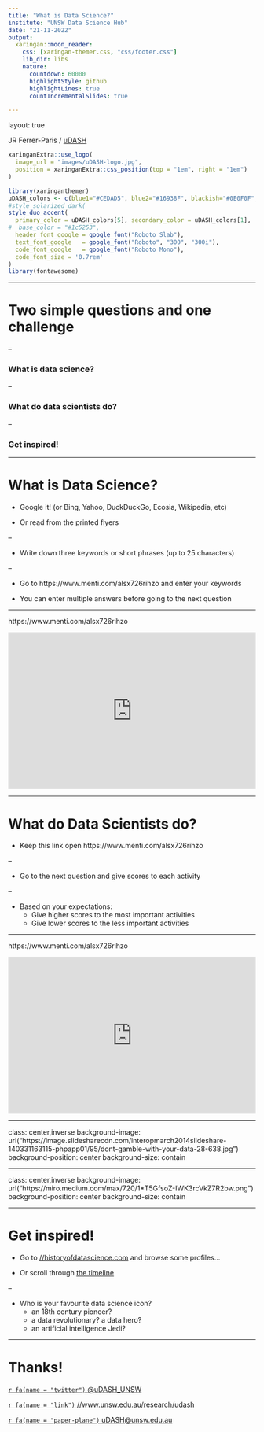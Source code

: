 ```yaml
---
title: "What is Data Science?"
institute: "UNSW Data Science Hub"
date: "21-11-2022"
output:
  xaringan::moon_reader:
    css: [xaringan-themer.css, "css/footer.css"]
    lib_dir: libs
    nature:
      countdown: 60000
      highlightStyle: github
      highlightLines: true
      countIncrementalSlides: true

---
```

layout: true

<div class="my-footer"><span>JR Ferrer-Paris / <a href='https://www.unsw.edu.au/research/udash'>uDASH</a></span></div>

<!-- this adds the link footer to all slides, depends on my-footer class in css-->

```r
xaringanExtra::use_logo(
  image_url = "images/uDASH-logo.jpg",
  position = xaringanExtra::css_position(top = "1em", right = "1em")
)
```

```r
library(xaringanthemer)
uDASH_colors <- c(blue1="#CEDAD5", blue2="#16938F", blackish="#0E0F0F", green1="#79C45E", green2="#68A170", brownish="#949494", bluish="#769CBE", greenish="#4E722F")
#style_solarized_dark(
style_duo_accent(
  primary_color = uDASH_colors[5], secondary_color = uDASH_colors[1],
#  base_color = "#1c5253",
  header_font_google = google_font("Roboto Slab"),
  text_font_google   = google_font("Roboto", "300", "300i"),
  code_font_google   = google_font("Roboto Mono"),
  code_font_size = '0.7rem'
)
library(fontawesome)
```

---

# Two simple questions and one challenge

--

### What is data science?

--

### What do data scientists do?

--

### Get inspired!


---

# What is Data Science?

- Google it! (or Bing, Yahoo, DuckDuckGo, Ecosia, Wikipedia, etc)

- Or read from the printed flyers

--

- Write down three keywords or short phrases (up to 25 characters)

--

- Go to https://www.menti.com/alsx726rihzo and enter your keywords

- You can enter multiple answers before going to the next question

---

https://www.menti.com/alsx726rihzo

<div style='position: relative; padding-bottom: 56.25%; padding-top: 35px; height: 0; overflow: hidden;'><iframe sandbox='allow-scripts allow-same-origin allow-presentation' allowfullscreen='true' allowtransparency='true' frameborder='0' height='315' src='https://www.mentimeter.com/app/presentation/al897dcp2ng8s9vxfy74xuo7vjysb26s/syrxb7q7usfz/embed' style='position: absolute; top: 0; left: 0; width: 100%; height: 100%;' width='420'></iframe></div>

---

# What do Data Scientists do?

- Keep this link open https://www.menti.com/alsx726rihzo 

--

- Go to the next question and give scores to each activity

--

- Based on your expectations:
  - Give higher scores to the most important activities
  - Give lower scores to the less important activities

---

https://www.menti.com/alsx726rihzo

<div style='position: relative; padding-bottom: 56.25%; padding-top: 35px; height: 0; overflow: hidden;'><iframe sandbox='allow-scripts allow-same-origin allow-presentation' allowfullscreen='true' allowtransparency='true' frameborder='0' height='315' src='https://www.mentimeter.com/app/presentation/al897dcp2ng8s9vxfy74xuo7vjysb26s/syrxb7q7usfz/embed' style='position: absolute; top: 0; left: 0; width: 100%; height: 100%;' width='420'></iframe></div>

---

class: center,inverse
background-image: url("https://image.slidesharecdn.com/interopmarch2014slideshare-140331163115-phpapp01/95/dont-gamble-with-your-data-28-638.jpg")
background-position: center
background-size: contain


---

class: center,inverse
background-image: url("https://miro.medium.com/max/720/1*T5GfsoZ-IWK3rcVkZ7R2bw.png")
background-position: center
background-size: contain

---

# Get inspired!

- Go to [//historyofdatascience.com](https://www.historyofdatascience.com/families/discover-data-science-icons/) and browse some profiles...

- Or scroll through [the timeline](https://timeline.historyofdatascience.com/) 

--

- Who is your favourite data science icon?
  - an 18th century pioneer?
  - a data revolutionary? a data hero?
  - an artificial intelligence Jedi?

---

# Thanks!

[`r fa(name = "twitter")` @uDASH_UNSW](https://twitter.com/uDASH_UNSW)

[`r fa(name = "link")` //www.unsw.edu.au/research/udash](https://www.unsw.edu.au/research/udash)

[`r fa(name = "paper-plane")` uDASH@unsw.edu.au](mailto:uDASH@unsw.edu.au )

